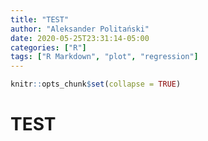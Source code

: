 ```yaml
---
title: "TEST"
author: "Aleksander Politański"
date: 2020-05-25T23:31:14-05:00
categories: ["R"]
tags: ["R Markdown", "plot", "regression"]
---
```


```r
knitr::opts_chunk$set(collapse = TRUE)
```

# TEST

